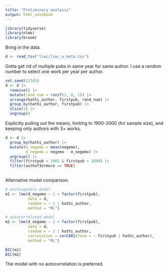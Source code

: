 ```yaml
---
title: "Preliminary analysis"
output: html_notebook
---
```


```r
library(tidyverse)
library(nlme)
library(broom)

```

Bring in the data.

```r
d <- read_tsv("liwc/liwc_w_meta.tsv")

```

Gotta get rid of multiple pubs in same year for same author. I use a random number to select one work per year per author.

```r
set.seed(12345)
d <- d |>
  rowwise() |> 
  mutate(rand_num = runif(1, 0, 1)) |> 
  arrange(hathi_author, firstpub, rand_num) |> 
  group_by(hathi_author, firstpub) |> 
  slice(1) |> 
  ungroup()

```

Explicitly pulling out the means, limiting to 1900-2000 (for sample size), and keeping only authors with 3+ works.

```r
d <- d |> 
  group_by(hathi_author) |> 
  mutate(m_negemo = mean(negemo),
         d_negemo = negemo - m_negemo) |> 
  ungroup() |> 
  filter(firstpub < 2001 & firstpub > 1899) |> 
  filter(authof3ormore == TRUE)
  

```

Alternative model comparison.

```r
# exchangeable model
m1 <- lme(d_negemo ~ 1 + factor(firstpub),
          data = d,
          random = ~ 1 | hathi_author,
          method = "ML")

# autocorrelated model
m2 <- lme(d_negemo ~ 1 + factor(firstpub),
          data = d,
          random = ~ 1 | hathi_author,
          correlation = corCAR1(form = ~ firstpub | hathi_author),
          method = "ML")

BIC(m1)
BIC(m2)
```

The model with no autocorrelation is preferred.
